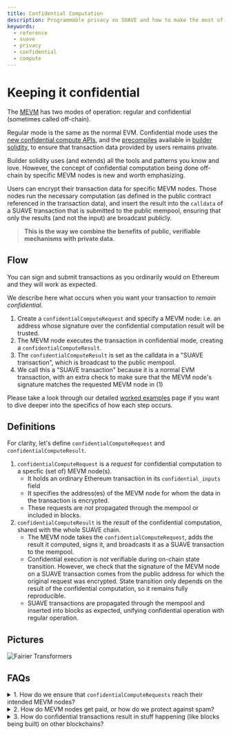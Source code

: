 ```yaml
---
title: Confidential Computation
description: Programmable privacy on SUAVE and how to make the most of it
keywords:
  - reference
  - suave
  - privacy
  - confidential
  - compute
---
```


# Keeping it confidential

The [MEVM](/reference/MEVM) has two modes of operation: regular and confidential (sometimes called off-chain). 

Regular mode is the same as the normal EVM. Confidential mode uses the [new confidential compute APIs](/reference/confidential-computation/apis), and the [precompiles](/reference/precompiles) available in [builder solidity](reference/builder-solidity), to ensure that transaction data provided by users remains private.

Builder solidity uses (and extends) all the tools and patterns you know and love. However, the concept of confidential computation being done off-chain by specific MEVM nodes is new and worth emphasizing. 

Users can encrypt their transaction data for specific MEVM nodes. Those nodes run the necessary computation (as defined in the public contract referenced in the transaction data), and insert the result into the `calldata` of a SUAVE transaction that is submitted to the public mempool, ensuring that only the results (and not the input) are broadcast publicly. 

> **This is the way we combine the benefits of public, verifiable mechanisms with private data**.

## Flow

You can sign and submit transactions as you ordinarily would on Ethereum and they will work as expected. 

We describe here what occurs when you want your transaction to _remain confidential_.

1. Create a `confidentialComputeRequest` and specify a MEVM node: i.e. an address whose signature over the confidential computation result will be trusted. 
2. The MEVM node executes the transaction in confidential mode, creating a `confidentialComputeResult`.
3. The `confidentialComputeResult` is set as the calldata in a "SUAVE transaction", which is broadcast to the public mempool.
4. We call this a "SUAVE transaction" because it is a normal EVM transaction, with an extra check to make sure that the MEVM node's signature matches the requested MEVM node in (1)

Please take a look through our detailed [worked examples](/reference/confidential-computation/worked-examples) page if you want to dive deeper into the specifics of how each step occurs.

## Definitions

For clarity, let's define `confidentialComputeRequest` and `confidentialComputeResult`. 

1. `confidentialComputeRequest` is a _request_ for confidential computation to a specfic (set of) MEVM node(s). 
    - It holds an ordinary Ethereum transaction in its `confidential_inputs` field
    - It specifies the address(es) of the MEVM node for whom the data in the transaction is encrypted. 
    - These requests are _not_ propagated through the mempool or included in blocks.
2. `confidentialComputeResult` is the _result_ of the confidential computation, shared with the whole SUAVE chain. 
    - The MEVM node takes the `confidentialComputeRequest`, adds the result it computed, signs it, and broadcasts it as a SUAVE transaction to the mempool.
    - Confidential execution is _not_ verifiable during on-chain state transition. However, we check that the signature of the MEVM node on a SUAVE transaction comes from the public address for which the original request was encrypted. State transition only depends on the result of the confidential computation, so it remains fully reproducible.
    - SUAVE transactions are propagated through the mempool and inserted into blocks as expected, unifying confidential operation with regular operation. 

## Pictures

<AlignItems horizontal="center" vertical="center" sideMargin={0}>
<div>
  <img alt="Fairier Transformers" src={require('/static/img/confidentialCompute.png').default} />
</div>
</AlignItems>

## FAQs

<details>
  <summary>1. How do we ensure that <code>confidentialComputeRequests</code> reach their intended MEVM nodes?</summary>
  <div>
    <div>
      Ensuring users can send their requests directly to the specified MEVM node is an area of active research. One way to do this is to ensure that the logic for sending encrypted messages to their intended recipient lives within SGX, so we can be sure it won't be tampered with.
    </div>
  </div>
</details>

<details>
  <summary>2. How do MEVM nodes get paid, or how do we protect against spam?</summary>
  <div>
    <div>
      We require a signature for each <code>confidentialComputeRequest</code>. These requests also include a <code>creationTx</code> with a gas price, thereby limiting spam. How to price SUAVE gas correctly without leaking too much information about the nature of the request is an active area of research.
    </div>
  </div>
</details>

<details>
  <summary>3. How do confidential transactions result in stuff happening (like blocks being built) on other blockchains?</summary>
  <div>
    <div>
      What we describe above occurs on SUAVE. It is the responsibility of applications on SUAVE to broadcast blocks that have been built, or the result of various kinds of auction, back to other blockchains (like Ethereum). At first, we assume that this will happen via already-established relays.
    </div>
  </div>
</details>
